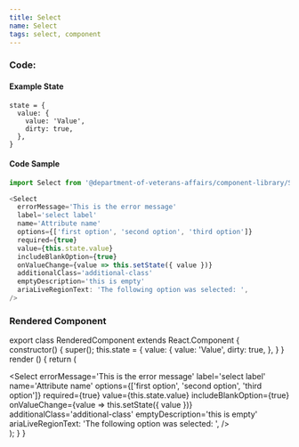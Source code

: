 ```yaml
---
title: Select
name: Select
tags: select, component
---
```



### Code:

#### Example State
```
state = {
  value: {
    value: 'Value',
    dirty: true,
  },
}
```

#### Code Sample
```javascript
import Select from '@department-of-veterans-affairs/component-library/Select'

<Select
  errorMessage='This is the error message'
  label='select label'
  name='Attribute name'
  options={['first option', 'second option', 'third option']}
  required={true}
  value={this.state.value}
  includeBlankOption={true}
  onValueChange={value => this.setState({ value })}
  additionalClass='additional-class'
  emptyDescription='this is empty'
  ariaLiveRegionText: 'The following option was selected: ',
/>
```

### Rendered Component

export class RenderedComponent extends React.Component {
  constructor() {
    super();
    this.state = {
      value: {
        value: 'Value',
        dirty: true,
      },
    }
  }
  render () {
    return (
      <div className='site-c-reactcomp__rendered'>
        <Select
          errorMessage='This is the error message'
          label='select label'
          name='Attribute name'
          options={['first option', 'second option', 'third option']}
          required={true}
          value={this.state.value}
          includeBlankOption={true}
          onValueChange={value => this.setState({ value })}
          additionalClass='additional-class'
          emptyDescription='this is empty'
          ariaLiveRegionText: 'The following option was selected: ',
        />
      </div>
    );
  }
}
<RenderedComponent />